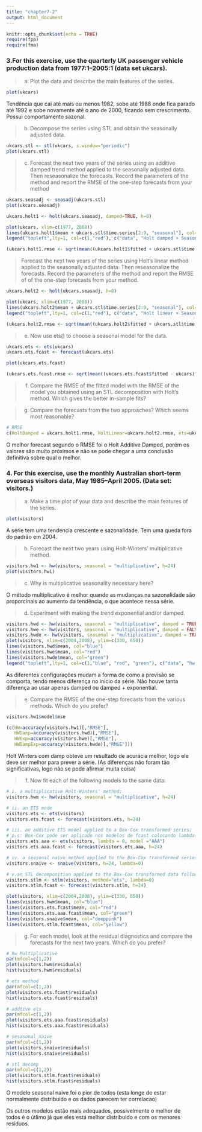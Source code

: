 ```yaml
---
title: "chapter7-2"
output: html_document
---
```


```r
knitr::opts_chunk$set(echo = TRUE)
require(fpp)
require(fma)
```

### 3.For this exercise, use the quarterly UK passenger vehicle production data from 1977:1--2005:1 (data set ukcars).

> (a) Plot the data and describe the main features of the series.

```r
plot(ukcars)
```

Tendência que cai até mais ou menos 1982, sobe até 1988 onde fica parado até 1992 e sobe novamente até o ano de 2000, ficando sem crescrimento. Possui comportamento sazonal.

> (b) Decompose the series using STL and obtain the seasonally adjusted data.

```r
ukcars.stl <- stl(ukcars, s.window="periodic")
plot(ukcars.stl)
```

> (c) Forecast the next two years of the series using an additive damped trend method applied to the seasonally adjusted data. Then reseasonalize the forecasts. Record the parameters of the method and report the RMSE of the one-step forecasts from your method

```r
ukcars.seasadj <- seasadj(ukcars.stl)
plot(ukcars.seasadj)

ukcars.holt1 <- holt(ukcars.seasadj, damped=TRUE, h=8)

plot(ukcars, xlim=c(1977, 2008))
lines(ukcars.holt1$mean + ukcars.stl$time.series[2:9, "seasonal"], col="red")
legend("topleft",lty=1, col=c(1,"red"), c("data", "Holt damped + Seasonality"))

(ukcars.holt1.rmse <- sqrt(mean((ukcars.holt1$fitted + ukcars.stl$time.series[,"seasonal"] - ukcars)^2)))
```

> Forecast the next two years of the series using Holt's linear method applied to the seasonally adjusted data. Then reseasonalize the forecasts. Record the parameters of the method and report the RMSE of of the one-step forecasts from your method.

```r
ukcars.holt2 <- holt(ukcars.seasadj, h=8)

plot(ukcars, xlim=c(1977, 2008))
lines(ukcars.holt2$mean + ukcars.stl$time.series[2:9, "seasonal"], col="red")
legend("topleft",lty=1, col=c(1,"red"), c("data", "Holt linear + Seasonality"))

(ukcars.holt2.rmse <- sqrt(mean((ukcars.holt2$fitted + ukcars.stl$time.series[,"seasonal"] - ukcars)^2)))
```

> (e) Now use ets() to choose a seasonal model for the data.

```r
ukcars.ets <- ets(ukcars)
ukcars.ets.fcast <- forecast(ukcars.ets)

plot(ukcars.ets.fcast)

(ukcars.ets.fcast.rmse <- sqrt(mean((ukcars.ets.fcast$fitted - ukcars)^2)))
```

> (f) Compare the RMSE of the fitted model with the RMSE of the model you obtained using an STL decomposition with Holt's method. Which gives the better in-sample fits?

> (g) Compare the forecasts from the two approaches? Which seems most reasonable?

```r
# RMSE
c(HoltDamped = ukcars.holt1.rmse, HoltLinear=ukcars.holt2.rmse, ets=ukcars.ets.fcast.rmse)
```

O melhor forecast segundo o RMSE foi o Holt Additive Damped, porém os valores são muito próximos e não se pode chegar a uma conclusão definitiva sobre qual o melhor.

### 4. For this exercise, use the monthly Australian short-term overseas visitors data, May 1985--April 2005. (Data set: visitors.)

> (a) Make a time plot of your data and describe the main features of the series.

```r
plot(visitors)
```

A série tem uma tendencia crescente e sazonalidade. Tem uma queda fora do padrão em 2004.

> (b) Forecast the next two years using Holt-Winters' multiplicative method.

```r
visitors.hw1 <- hw(visitors, seasonal = "multiplicative", h=24)
plot(visitors.hw1)
```

> (c) Why is multiplicative seasonality necessary here?

O método multiplicativo é melhor quando as mudanças na sazonalidade são proporcinais ao aumento da tendência, o que acontece nessa série.

> (d) Experiment with making the trend exponential and/or damped.

```r
visitors.hwd <- hw(visitors, seasonal = "multiplicative", damped = TRUE, exponential = FALSE, h=24)
visitors.hwe <- hw(visitors, seasonal = "multiplicative", damped = FALSE, exponential = TRUE, h=24)
visitors.hwde <- hw(visitors, seasonal = "multiplicative", damped = TRUE, exponential = TRUE, h=24)
plot(visitors, xlim=c(2004,2008), ylim=c(330, 650))
lines(visitors.hwd$mean, col="blue")
lines(visitors.hwe$mean, col="red")
lines(visitors.hwde$mean, col="green")
legend("topleft",lty=1, col=c(1,"blue", "red", "green"), c("data", "hw damped", "hw exponential", "hw damped + expo"))
```

As diferentes configurações mudam a forma de como a previsão se comporta, tendo menos diferença no inicio da série. Não houve tanta diferença ao usar apenas damped ou damped + exponential.

> (e) Compare the RMSE of the one-step forecasts from the various methods. Which do you prefer?

```r
visitors.hw1$model$mse

(c(HW=accuracy(visitors.hw1)[,"RMSE"],
   HWDamp=accuracy(visitors.hwd)[,"RMSE"],
   HWExp=accuracy(visitors.hwe)[,"RMSE"],
   HWDampExp=accuracy(visitors.hwde)[,"RMSE"]))

```

Holt Winters com damp obteve um resultado de acurácia melhor, logo ele deve ser melhor para prever a série. (As diferenças não foram tão significativas, logo não se pode afirmar muita coisa)

> (f) Now fit each of the following models to the same data:

```r
# i. a multiplicative Holt-Winters' method;
visitors.hwm <- hw(visitors, seasonal = "multiplicative", h=24)

# ii. an ETS mode
visitors.ets <- ets(visitors)
visitors.ets.fcast <- forecast(visitors.ets, h=24)

# iii. an additive ETS model applied to a Box-Cox transformed series;
# p.s: Box-Cox pode ser aplicado nos modelos de fcast colocando lambda.
visitors.ets.aaa <- ets(visitors, lambda = 0, model ="AAA")
visitors.ets.aaa.fcast <- forecast(visitors.ets.aaa, h=24)

# iv. a seasonal naive method applied to the Box-Cox transformed series;
visitors.snaive <- snaive(visitors, h=24, lambda=0)

# v.an STL decomposition applied to the Box-Cox transformed data followed by an ETS model applied to the seasonally adjusted (transformed) data.
visitors.stlm <- stlm(visitors, method="ets", lambda=0)
visitors.stlm.fcast <- forecast(visitors.stlm, h=24)

plot(visitors, xlim=c(2004,2008), ylim=c(330, 650))
lines(visitors.hwm$mean, col="blue")
lines(visitors.ets.fcast$mean, col="red")
lines(visitors.ets.aaa.fcast$mean, col="green")
lines(visitors.snaive$mean, col="deeppink")
lines(visitors.stlm.fcast$mean, col="yellow")

```

> (g) For each model, look at the residual diagnostics and compare the forecasts for the next two years. Which do you prefer?

```r
# hw Multiplicative
par(mfcol=c(1,2))
plot(visitors.hwm$residuals)
hist(visitors.hwm$residuals)

# ets method
par(mfcol=c(1,2))
plot(visitors.ets.fcast$residuals)
hist(visitors.ets.fcast$residuals)

# addtive ets
par(mfcol=c(1,2))
plot(visitors.ets.aaa.fcast$residuals)
hist(visitors.ets.aaa.fcast$residuals)

# sesasonal naive
par(mfcol=c(1,2))
plot(visitors.snaive$residuals)
hist(visitors.snaive$residuals)

# stl decomp
par(mfcol=c(1,2))
plot(visitors.stlm.fcast$residuals)
hist(visitors.stlm.fcast$residuals)

```

O modelo seasonal naive foi o pior de todos (esta longe de estar normalmente distribuido e os dados parecem ter correlacao)

Os outros modelos estão mais adequados, possivelmente o melhor de todos é o útlimo já que eles está melhor distribuido e com os menores resíduos.
